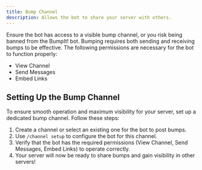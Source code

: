 ```yaml
---
title: Bump Channel
description: Allows the bot to share your server with others.
---
```


<Note>
Ensure the bot has access to a visible bump channel, or you risk being banned from the BumpIt! bot. Bumping requires both sending and receiving bumps to be effective. The following permissions are necessary for the bot to function properly:

- View Channel
- Send Messages
- Embed Links
</Note>

## Setting Up the Bump Channel

To ensure smooth operation and maximum visibility for your server, set up a dedicated bump channel. Follow these steps:

1. Create a channel or select an existing one for the bot to post bumps.
2. Use `/channel setup` to configure the bot for this channel.
3. Verify that the bot has the required permissions (View Channel, Send Messages, Embed Links) to operate correctly.
4. Your server will now be ready to share bumps and gain visibility in other servers!

